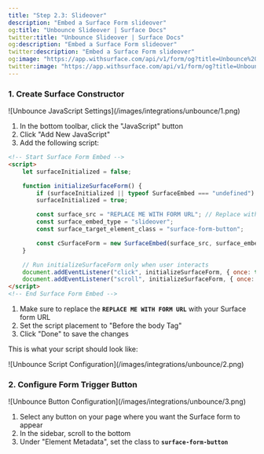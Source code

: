 ```yaml
---
title: "Step 2.3: Slideover"
description: "Embed a Surface Form slideover"
og:title: "Unbounce Slideover | Surface Docs"
twitter:title: "Unbounce Slideover | Surface Docs"
og:description: "Embed a Surface Form slideover"
twitter:description: "Embed a Surface Form slideover"
og:image: "https://app.withsurface.com/api/v1/form/og?title=Unbounce%20Slideover"
twitter:image: "https://app.withsurface.com/api/v1/form/og?title=Unbounce%20Slideover"
---
```


### 1. Create Surface Constructor

<Frame>
![Unbounce JavaScript Settings](/images/integrations/unbounce/1.png)
</Frame>

1. In the bottom toolbar, click the "JavaScript" button
2. Click "Add New JavaScript"
3. Add the following script:

```html
<!-- Start Surface Form Embed -->
<script>
    let surfaceInitialized = false;

    function initializeSurfaceForm() {
        if (surfaceInitialized || typeof SurfaceEmbed === "undefined") return;
        surfaceInitialized = true;

        const surface_src = "REPLACE ME WITH FORM URL"; // Replace with your Surface form URL
        const surface_embed_type = "slideover";
        const surface_target_element_class = "surface-form-button";

        const cSurfaceForm = new SurfaceEmbed(surface_src, surface_embed_type, surface_target_element_class);
    }

    // Run initializeSurfaceForm only when user interacts
    document.addEventListener("click", initializeSurfaceForm, { once: true });
    document.addEventListener("scroll", initializeSurfaceForm, { once: true });
</script>
<!-- End Surface Form Embed -->
```

1. Make sure to replace the **`REPLACE ME WITH FORM URL`** with your Surface form URL
2. Set the script placement to "Before the body Tag"
3. Click "Done" to save the changes

This is what your script should look like:

<Frame>
![Unbounce Script Configuration](/images/integrations/unbounce/2.png)
</Frame>

### 2. Configure Form Trigger Button

<Frame>
![Unbounce Button Configuration](/images/integrations/unbounce/3.png)
</Frame>

1. Select any button on your page where you want the Surface form to appear
2. In the sidebar, scroll to the bottom
3. Under "Element Metadata", set the class to **`surface-form-button`**